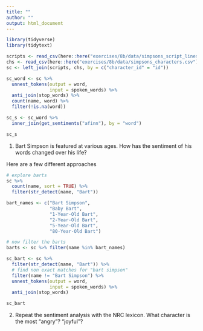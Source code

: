```yaml
---
title: ""
author: ""
output: html_document
---
```


```r
library(tidyverse)
library(tidytext)
```


```r
scripts <- read_csv(here::here("exercises/8b/data/simpsons_script_lines.csv"))
chs <- read_csv(here::here("exercises/8b/data/simpsons_characters.csv"))
sc <- left_join(scripts, chs, by = c("character_id" = "id"))

```

```r
sc_word <- sc %>%
  unnest_tokens(output = word, 
                input = spoken_words) %>%
  anti_join(stop_words) %>%
  count(name, word) %>%
  filter(!is.na(word))

sc_s <- sc_word %>% 
  inner_join(get_sentiments("afinn"), by = "word")

sc_s
```


1. Bart Simpson is featured at various ages. How has the sentiment of his words changed over his life?

Here are a few different approaches

```r
# explore barts
sc %>% 
  count(name, sort = TRUE) %>%
  filter(str_detect(name, "Bart"))
```


```r
bart_names <- c("Bart Simpson", 
                "Baby Bart", 
                "1-Year-Old Bart", 
                "2-Year-Old Bart", 
                "5-Year-Old Bart", 
                "80-Year-Old Bart")

# now filter the barts
barts <- sc %>% filter(name %in% bart_names)
```



```r
sc_bart <- sc %>%
  filter(str_detect(name, "Bart")) %>%
  # find non exact matches for "bart simpson"
  filter(name != "Bart Simpson") %>%
  unnest_tokens(output = word,
                input = spoken_words) %>%
  anti_join(stop_words) 

sc_bart
```

2. Repeat the sentiment analysis with the NRC lexicon. What character is the most "angry"? "joyful"?

```r
```


